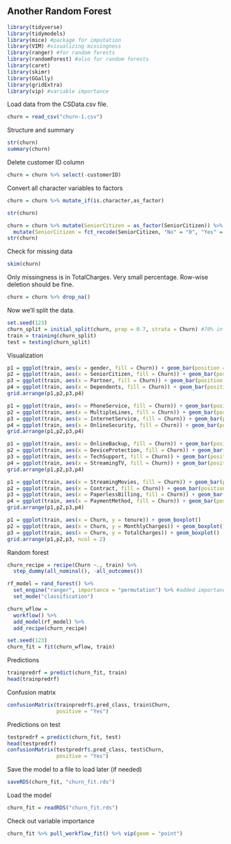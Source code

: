 ## Another Random Forest

```r
library(tidyverse)
library(tidymodels)
library(mice) #package for imputation
library(VIM) #visualizing missingness
library(ranger) #for random forests
library(randomForest) #also for random forests
library(caret)
library(skimr)
library(GGally)
library(gridExtra)
library(vip) #variable importance
```

Load data from the CSData.csv file.  
```r
churn = read_csv("churn-1.csv")
```

Structure and summary
```R
str(churn)
summary(churn)
```
Delete customer ID column  
```r
churn = churn %>% select(-customerID)
```

Convert all character variables to factors  
```r
churn = churn %>% mutate_if(is.character,as_factor)
```

```r
str(churn)
```
```r
churn = churn %>% mutate(SeniorCitizen = as_factor(SeniorCitizen)) %>%
  mutate(SeniorCitizen = fct_recode(SeniorCitizen, "No" = "0", "Yes" = "1"))
str(churn)
```
Check for missing data 
```r
skim(churn)
```
Only missingness is in TotalCharges. Very small percentage. Row-wise deletion should be fine.  
```r
churn = churn %>% drop_na()
```

Now we'll split the data.  
```r
set.seed(123) 
churn_split = initial_split(churn, prop = 0.7, strata = Churn) #70% in training
train = training(churn_split)
test = testing(churn_split)
```

Visualization  
```r
p1 = ggplot(train, aes(x = gender, fill = Churn)) + geom_bar(position = "fill")
p2 = ggplot(train, aes(x = SeniorCitizen, fill = Churn)) + geom_bar(position = "fill")
p3 = ggplot(train, aes(x = Partner, fill = Churn)) + geom_bar(position = "fill")
p4 = ggplot(train, aes(x = Dependents, fill = Churn)) + geom_bar(position = "fill")
grid.arrange(p1,p2,p3,p4)
```
```r
p1 = ggplot(train, aes(x = PhoneService, fill = Churn)) + geom_bar(position = "fill")
p2 = ggplot(train, aes(x = MultipleLines, fill = Churn)) + geom_bar(position = "fill")
p3 = ggplot(train, aes(x = InternetService, fill = Churn)) + geom_bar(position = "fill")
p4 = ggplot(train, aes(x = OnlineSecurity, fill = Churn)) + geom_bar(position = "fill")
grid.arrange(p1,p2,p3,p4)
```

```r
p1 = ggplot(train, aes(x = OnlineBackup, fill = Churn)) + geom_bar(position = "fill")
p2 = ggplot(train, aes(x = DeviceProtection, fill = Churn)) + geom_bar(position = "fill")
p3 = ggplot(train, aes(x = TechSupport, fill = Churn)) + geom_bar(position = "fill")
p4 = ggplot(train, aes(x = StreamingTV, fill = Churn)) + geom_bar(position = "fill")
grid.arrange(p1,p2,p3,p4)
```

```r
p1 = ggplot(train, aes(x = StreamingMovies, fill = Churn)) + geom_bar(position = "fill")
p2 = ggplot(train, aes(x = Contract, fill = Churn)) + geom_bar(position = "fill")
p3 = ggplot(train, aes(x = PaperlessBilling, fill = Churn)) + geom_bar(position = "fill")
p4 = ggplot(train, aes(x = PaymentMethod, fill = Churn)) + geom_bar(position = "fill")
grid.arrange(p1,p2,p3,p4)
```

```r
p1 = ggplot(train, aes(x = Churn, y = tenure)) + geom_boxplot()
p2 = ggplot(train, aes(x = Churn, y = MonthlyCharges)) + geom_boxplot()
p3 = ggplot(train, aes(x = Churn, y = TotalCharges)) + geom_boxplot()
grid.arrange(p1,p2,p3, ncol = 2)
```
Random forest  
```r
churn_recipe = recipe(Churn ~., train) %>%
  step_dummy(all_nominal(), -all_outcomes())

rf_model = rand_forest() %>% 
  set_engine("ranger", importance = "permutation") %>% #added importance metric
  set_mode("classification")

churn_wflow = 
  workflow() %>% 
  add_model(rf_model) %>% 
  add_recipe(churn_recipe)

set.seed(123)
churn_fit = fit(churn_wflow, train)
```

Predictions  
```r
trainpredrf = predict(churn_fit, train)
head(trainpredrf)
```

Confusion matrix
```r
confusionMatrix(trainpredrf$.pred_class, train$Churn, 
                positive = "Yes")
```

Predictions on test
```r
testpredrf = predict(churn_fit, test)
head(testpredrf)
confusionMatrix(testpredrf$.pred_class, test$Churn, 
                positive = "Yes")
```

Save the model to a file to load later (if needed)  
```r
saveRDS(churn_fit, "churn_fit.rds")
```

Load the model  
```r
churn_fit = readRDS("churn_fit.rds")
```

Check out variable importance
```r
churn_fit %>% pull_workflow_fit() %>% vip(geom = "point")
```







